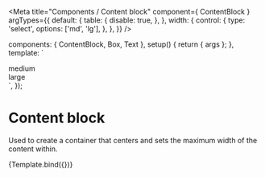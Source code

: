 
<Meta
  title="Components / Content block"
  component={ ContentBlock }
  argTypes={{
    default: {
      table: {
        disable: true,
      },
    },
    width: {
      control: {
        type: 'select',
        options: ['md', 'lg'],
      },
    },
  }}
/>

  components: { ContentBlock, Box, Text },
  setup() {
    return { args };
  },
  template: `
   <div :style="{width: '100%'}">
      <ContentBlock width="md">
        <Box background="surface" borderRadius="2" padding="5" shadow="card">
          <Text variant="bodySm" as="h3" alignment="center">
            medium
          </Text>
        </Box>
      </ContentBlock>
      <br />
      <ContentBlock width="lg">
        <Box background="surface" borderRadius="2" padding="5" shadow="card">
          <Text variant="bodySm" as="h3" alignment="center">
            large
          </Text>
        </Box>
      </ContentBlock>
    </div>
  `,
});

# Content block

Used to create a container that centers and sets the maximum width of the content within.

<Canvas>
  <Story
    name="Content block"
    height="200px"
    parameters={{
      docs: {
        source: {
          code: dedent`
          `,
        },
      },
    }}
  >
    {Template.bind({})}
  </Story>
</Canvas>

<ArgsTable story="Content block" />
